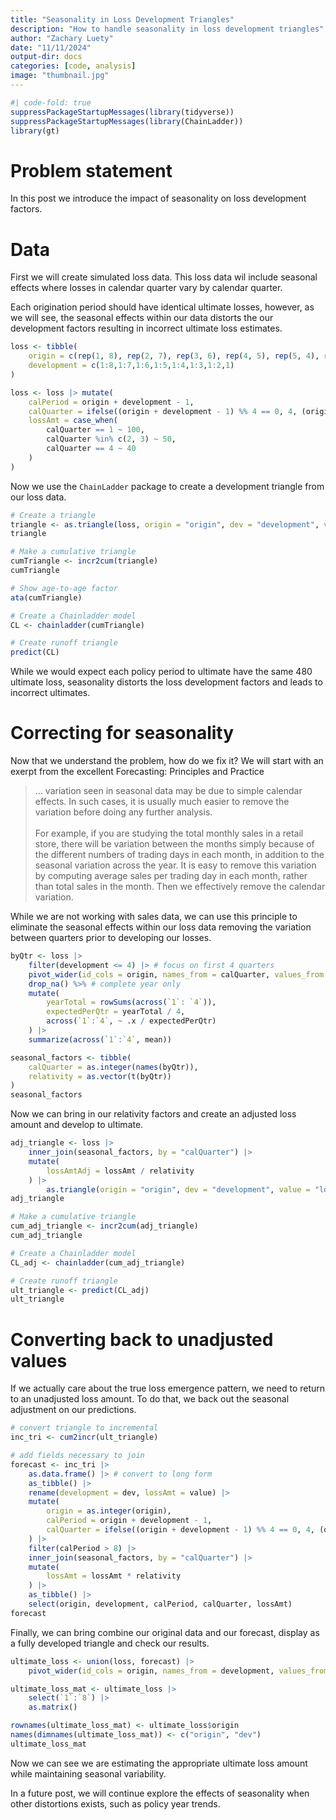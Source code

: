 ```yaml
---
title: "Seasonality in Loss Development Triangles"
description: "How to handle seasonality in loss development triangles"
author: "Zachary Luety"
date: "11/11/2024"
output-dir: docs
categories: [code, analysis]
image: "thumbnail.jpg"
---
```

```r
#| code-fold: true
suppressPackageStartupMessages(library(tidyverse))
suppressPackageStartupMessages(library(ChainLadder))
library(gt)
```

# Problem statement

In this post we introduce the impact of seasonality on loss development factors.

# Data

First we will create simulated loss data. This loss data wil include seasonal effects where losses in calendar quarter vary by calendar quarter.

Each origination period should have identical ultimate losses, however, as we will see, the seasonal effects within our data distorts the our development factors resulting in incorrect ultimate loss estimates.

```r
loss <- tibble(
    origin = c(rep(1, 8), rep(2, 7), rep(3, 6), rep(4, 5), rep(5, 4), rep(6, 3), rep(7, 2), rep(8, 1)),
    development = c(1:8,1:7,1:6,1:5,1:4,1:3,1:2,1)
)

loss <- loss |> mutate(
    calPeriod = origin + development - 1,
    calQuarter = ifelse((origin + development - 1) %% 4 == 0, 4, (origin + development - 1) %% 4),
    lossAmt = case_when(
        calQuarter == 1 ~ 100,
        calQuarter %in% c(2, 3) ~ 50,
        calQuarter == 4 ~ 40
    )
)
```

Now we use the `ChainLadder` package to create a development triangle from our loss data.

```r
# Create a triangle
triangle <- as.triangle(loss, origin = "origin", dev = "development", value = "lossAmt")
triangle

# Make a cumulative triangle
cumTriangle <- incr2cum(triangle)
cumTriangle

# Show age-to-age factor
ata(cumTriangle)

# Create a Chainladder model
CL <- chainladder(cumTriangle)

# Create runoff triangle
predict(CL)
```

While we would expect each policy period to ultimate have the same 480 ultimate loss, seasonality distorts the loss development factors and leads to incorrect ultimates.

# Correcting for seasonality

Now that we understand the problem, how do we fix it? We will start with an exerpt from the excellent Forecasting: Principles and Practice

<blockquote>
... variation seen in seasonal data may be due to simple calendar effects. In such cases, it is usually much easier to remove the variation before doing any further analysis. 
<br><br>
For example, if you are studying the total monthly sales in a retail store, there will be variation between the months simply because of the different numbers of trading days in each month, in addition to the seasonal variation across the year. It is easy to remove this variation by computing average sales per trading day in each month, rather than total sales in the month. Then we effectively remove the calendar variation.
</blockquote>

While we are not working with sales data, we can use this principle to eliminate the seasonal effects within our loss data removing the variation between quarters prior to developing our losses.

```r
byQtr <- loss |>
    filter(development <= 4) |> # focus on first 4 quarters
    pivot_wider(id_cols = origin, names_from = calQuarter, values_from = lossAmt) |> # pivot table by quarter
    drop_na() %>% # complete year only
    mutate(
        yearTotal = rowSums(across(`1`: `4`)),
        expectedPerQtr = yearTotal / 4,
        across(`1`:`4`, ~ .x / expectedPerQtr)
    ) |>
    summarize(across(`1`:`4`, mean))

seasonal_factors <- tibble(
    calQuarter = as.integer(names(byQtr)),
    relativity = as.vector(t(byQtr))
)
seasonal_factors
```

Now we can bring in our relativity factors and create an adjusted loss amount and develop to ultimate.

```r
adj_triangle <- loss |>
    inner_join(seasonal_factors, by = "calQuarter") |>
    mutate(
        lossAmtAdj = lossAmt / relativity
    ) |>
        as.triangle(origin = "origin", dev = "development", value = "lossAmtAdj")
adj_triangle
```

```r
# Make a cumulative triangle
cum_adj_triangle <- incr2cum(adj_triangle)
cum_adj_triangle

# Create a Chainladder model
CL_adj <- chainladder(cum_adj_triangle)

# Create runoff triangle
ult_triangle <- predict(CL_adj)
ult_triangle
```

# Converting back to unadjusted values

If we actually care about the true loss emergence pattern, we need to return to an unadjusted loss amount. To do that, we back out the seasonal adjustment on our predictions.

```r
# convert triangle to incremental
inc_tri <- cum2incr(ult_triangle)

# add fields necessary to join
forecast <- inc_tri |>
    as.data.frame() |> # convert to long form
    as_tibble() |>
    rename(development = dev, lossAmt = value) |>
    mutate(
        origin = as.integer(origin),
        calPeriod = origin + development - 1,
        calQuarter = ifelse((origin + development - 1) %% 4 == 0, 4, (origin + development - 1) %% 4)
    ) |>
    filter(calPeriod > 8) |>
    inner_join(seasonal_factors, by = "calQuarter") |>
    mutate(
        lossAmt = lossAmt * relativity
    ) |>
    as_tibble() |>
    select(origin, development, calPeriod, calQuarter, lossAmt)
forecast
```

Finally, we can bring combine our original data and our forecast, display as a fully developed triangle and check our results.

```r
ultimate_loss <- union(loss, forecast) |>
    pivot_wider(id_cols = origin, names_from = development, values_from = lossAmt)

ultimate_loss_mat <- ultimate_loss |>
    select(`1`:`8`) |>
    as.matrix()

rownames(ultimate_loss_mat) <- ultimate_loss$origin
names(dimnames(ultimate_loss_mat)) <- c("origin", "dev")
ultimate_loss_mat
```

Now we can see we are estimating the appropriate ultimate loss amount while maintaining seasonal variability.

In a future post, we will continue explore the effects of seasonality when other distortions exists, such as policy year trends.